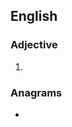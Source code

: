 ==English==

===Adjective===
{{head|en|adjective comparative form}}

# {{lb|en|obsolete}} {{en-comparative of|profound}}

===Anagrams===
* {{l|en|underproof}}